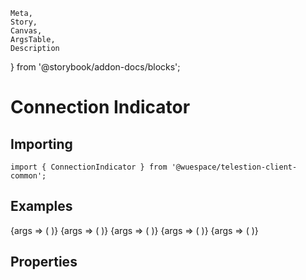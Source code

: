 	Meta,
	Story,
	Canvas,
	ArgsTable,
	Description
} from '@storybook/addon-docs/blocks';

<Meta
	title="Common/Header/ConnectionIndicator"
	component={ConnectionIndicator}
/>

# Connection Indicator

<Description of={ConnectionIndicator} />

## Importing

```tsx
import { ConnectionIndicator } from '@wuespace/telestion-client-common';
```

## Examples

<Canvas>
	<Story height={'64px'} name="Default (no override)" args={{}}>
		{args => (
			<CommonWrapper>
				<ConnectionIndicator {...args} />
			</CommonWrapper>
		)}
	</Story>
	<Story height={'64px'} name="Connected" args={{ overrideState: 'connected' }}>
		{args => (
			<CommonWrapper>
				<ConnectionIndicator {...args} />
			</CommonWrapper>
		)}
	</Story>
	<Story
		height={'64px'}
		name="Disconnected"
		args={{ overrideState: 'disconnected' }}
	>
		{args => (
			<CommonWrapper>
				<ConnectionIndicator {...args} />
			</CommonWrapper>
		)}
	</Story>
	<Story height={'64px'} name="Error" args={{ overrideState: 'error' }}>
		{args => (
			<CommonWrapper>
				<ConnectionIndicator {...args} />
			</CommonWrapper>
		)}
	</Story>
	<Story
		height={'64px'}
		name="No EventBus"
		args={{ overrideState: 'noEventBus' }}
	>
		{args => (
			<CommonWrapper>
				<ConnectionIndicator {...args} />
			</CommonWrapper>
		)}
	</Story>
</Canvas>

## Properties

<ArgsTable of={ConnectionIndicator} />
